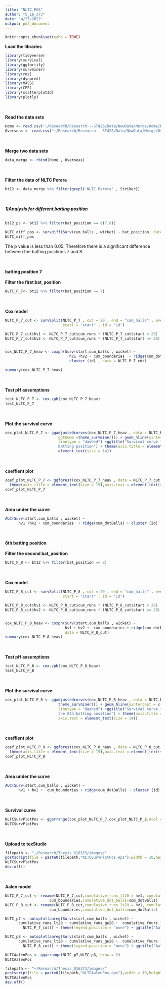 ```yaml
---
title: "NLTC_POS"
author: "S_16_373"
date: "4/25/2022"
output: pdf_document
---
```


```r
knitr::opts_chunk$set(echo = TRUE)
```

**Load the libraries**
```r
library(tidyverse)
library(survival)
library(ggfortify)
library(survminer)
library(rms)
library(dynpred)
library(MASS)
library(CPE)
library(scatterplot3d)
library(plotly)
```
\
\
**Read the data sets**
```r
Home <- read.csv("~/Research/Research---ST426/Data/NewData/Merge/Home/Home.csv")
Overseas <- read.csv("~/Research/Research---ST426/Data/NewData/Merge/Overseas/Overseas.csv")
```
\
\
**Merge two data sets**
```r
data_merge <- rbind(Home , Overseas)
```
\
\
**Filter the data of NLTC Perera**
```r
bt12 <- data_merge %>% filter(grepl('NLTC Perera' , Striker))
```
\
\
***1)Analysis for different batting position***
\
\
```r
bt12_ps <- bt12 %>% filter(bat_position == c(7,8))

NLTC_diff_pos <- survdiff(Surv(cum_balls , wicket) ~ bat_position, data = bt12_ps)
NLTC_diff_pos
```
The p value is less than 0.05. Therefore there is a significant difference between the batting positions 7 and 8.

\
\
**batting position 7**
\
\
**Filter the first bat_position**
```r
NLTC_P_7<- bt12 %>% filter(bat_position == 7)
```
\
\
**Cox model**
```r
NLTC_P_7_cut <- survSplit(NLTC_P_7 , cut = 20 , end = "cum_balls" , event = "wicket" , 
                          start = "start" , id = "id")

NLTC_P_7_cut$hv1 <- NLTC_P_7_cut$cum_runs * (NLTC_P_7_cut$start < 20)
NLTC_P_7_cut$hv2 <- NLTC_P_7_cut$cum_runs * (NLTC_P_7_cut$start >= 20)


cox_NLTC_P_7_heav <- coxph(Surv(start,cum_balls , wicket) ~ 
                             hv1 +hv2 + cum_boundaries  + ridge(cum_dotBalls) + 
                             cluster (id) , data = NLTC_P_7_cut)

summary(cox_NLTC_P_7_heav)
```
\
\
**Test pH assumptions**
```r
test_NLTC_P_7 <- cox.zph(cox_NLTC_P_7_heav)
test_NLTC_P_7
```
\
\
**Plot the survival curve**
```r
cox_plot_NLTC_P_7 <- ggadjustedcurves(cox_NLTC_P_7_heav , data = NLTC_P_7_cut , size = 2,
                        ggtheme =theme_survminer()) + geom_hline(yintercept = c(0.25,0.5,0.75) ,
                        linetype = "dashed") +ggtitle("Survival curve for NLTC Perera for the 7th
                        batting position") + theme(axis.title = element_text(size = 15),axis.text = 
                        element_text(size = 14))

```
\
\
**coeffient plot**
```r
coef_plot_NLTC_P_7 <- ggforest(cox_NLTC_P_7_heav , data = NLTC_P_7_cut,fontsize = 1.2) + 
  theme(axis.title = element_text(size = 15),axis.text = element_text(size = 14))
coef_plot_NLTC_P_7
```
\
\
**Area under the curve**
```r
AUC(Surv(start,cum_balls , wicket) ~ 
      hv1 +hv2 + cum_boundaries  + ridge(cum_dotBalls) + cluster (id) , data = NLTC_P_7_cut)
```
\
\
**8th batting position**
\
\
**Filter the second bat_position**
```r
NLTC_P_8 <- bt12 %>% filter(bat_position == 8)
```
\
\
**Cox model**
```r
NLTC_P_8_cut <- survSplit(NLTC_P_8 , cut = 20 , end = "cum_balls" , event = "wicket" , 
                          start = "start" , id = "id")

NLTC_P_8_cut$hv1 <- NLTC_P_8_cut$cum_runs * (NLTC_P_8_cut$start < 20)
NLTC_P_8_cut$hv2 <- NLTC_P_8_cut$cum_runs * (NLTC_P_8_cut$start >= 20)


cox_NLTC_P_8_heav <- coxph(Surv(start,cum_balls , wicket) ~ 
                           hv1 + hv2 +  cum_boundaries + ridge(cum_dotBalls) + cluster (id) , 
                           data = NLTC_P_8_cut)
summary(cox_NLTC_P_8_heav)
```
\
\
**Test pH assumptions**
```r
test_NLTC_P_8 <- cox.zph(cox_NLTC_P_8_heav)
test_NLTC_P_8
```
\
\
**Plot the survival curve**
```r
cox_plot_NLTC_P_8 <- ggadjustedcurves(cox_NLTC_P_8_heav , data = NLTC_P_8_cut , size = 2,ggtheme = 
                        theme_survminer()) + geom_hline(yintercept = c(0.25,0.5,0.75) , 
                        linetype = "dashed") +ggtitle("Survival curve for NLTC Perera for 
                        the 8th batting position") + theme(axis.title = element_text(size = 15),
                        axis.text = element_text(size = 14))

```
\
\
**coeffient plot**
```r
coef_plot_NLTC_P_8 <- ggforest(cox_NLTC_P_8_heav , data = NLTC_P_8_cut,fontsize = 1.2) + 
  theme(axis.title = element_text(size = 15),axis.text = element_text(size = 14))
coef_plot_NLTC_P_8
```
\
\
**Area under the curve**
```r
AUC(Surv(start,cum_balls , wicket) ~ 
      hv1 + hv2 +  cum_boundaries + ridge(cum_dotBalls) + cluster (id) , data = NLTC_P_8_cut)
```
\
\
**Survival curve**
```r
NLTCSurvPlotPos <- ggarrange(cox_plot_NLTC_P_7,cox_plot_NLTC_P_8,ncol = 2)
NLTCSurvPlotPos
```
\
\
**Upload to texStudio**
```r
filepath <- "~/Research/Thesis_S16373/images/"
postscript(file = paste0(filepath,"NLTCSurvPlotPos.eps"),width = 10,height = 7,horizontal = FALSE)
NLTCSurvPlotPos
dev.off()
```
\
\
**Aalen model**
```r
NLTC_P_7_cut <- rename(NLTC_P_7_cut,cumulative_runs_lt20 = hv1, cumulative_runs_ge20 = hv2 ,cumulative_fours = 
                    cum_boundaries,cumulative_dot_balls=cum_dotBalls)
NLTC_P_8_cut <- rename(NLTC_P_8_cut,cumulative_runs_lt20 = hv1, cumulative_runs_ge20 = hv2 ,cumulative_fours = 
                    cum_boundaries,cumulative_dot_balls=cum_dotBalls)

NLTC_p7 <- autoplot(aareg(Surv(start,cum_balls , wicket) ~ 
      cumulative_runs_lt20 + cumulative_runs_ge20 +  cumulative_fours + ridge(cumulative_dot_balls) + cluster (id) , data = 
        NLTC_P_7_cut)) + theme(legend.position = "none") + ggtitle("Aalen plot of NLTC Perera for the 7th batting position")

NLTC_p8 <- autoplot(aareg(Surv(start,cum_balls , wicket) ~ 
      cumulative_runs_lt20 + cumulative_runs_ge20 +  cumulative_fours + ridge(cumulative_dot_balls) + cluster (id) , data = 
        NLTC_P_8_cut)) + theme(legend.position = "none") + ggtitle("Aalen plot of NLTC Perera for the 8th batting position")

NLTCAalenPos <- ggarrange(NLTC_p7,NLTC_p8, nrow = 2)
NLTCAalenPos
```

```r
filepath <- "~/Research/Thesis_S16373/images/"
postscript(file = paste0(filepath,"NLTCAalenPos.eps"),width = 10,height = 7,horizontal = FALSE)
NLTCAalenPos
dev.off()
```

